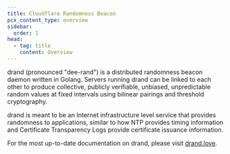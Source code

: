 ```yaml
---
title: Cloudflare Randomness Beacon
pcx_content_type: overview
sidebar:
  order: 1
head:
  - tag: title
    content: Overview
---
```


drand (pronounced "dee-rand") is a distributed randomness beacon daemon written in Golang. Servers running drand can be linked to each other to produce collective, publicly verifiable, unbiased, unpredictable random values at fixed intervals using bilinear pairings and threshold cryptography.

drand is meant to be an Internet infrastructure level service that provides randomness to applications, similar to how NTP provides timing information and Certificate Transparency Logs provide certificate issuance information.

For the most up-to-date documentation on drand, please visit [drand.love](https://drand.love).
